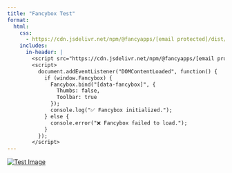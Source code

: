 ```yaml
---
title: "Fancybox Test"
format:
  html:
    css:
      - https://cdn.jsdelivr.net/npm/@fancyapps/[email protected]/dist/fancybox/fancybox.css
    includes:
      in-header: |
        <script src="https://cdn.jsdelivr.net/npm/@fancyapps/[email protected]/dist/fancybox/fancybox.umd.js"></script>
        <script>
          document.addEventListener("DOMContentLoaded", function() {
            if (window.Fancybox) {
              Fancybox.bind("[data-fancybox]", {
                Thumbs: false,
                Toolbar: true
              });
              console.log("✅ Fancybox initialized.");
            } else {
              console.error("❌ Fancybox failed to load.");
            }
          });
        </script>
---
```


<a href="images/marine/image_1.jpg" data-fancybox="gallery" data-caption="Test Caption">
  <img src="images/marine/thumb_image1.jpg" alt="Test Image">
</a>
